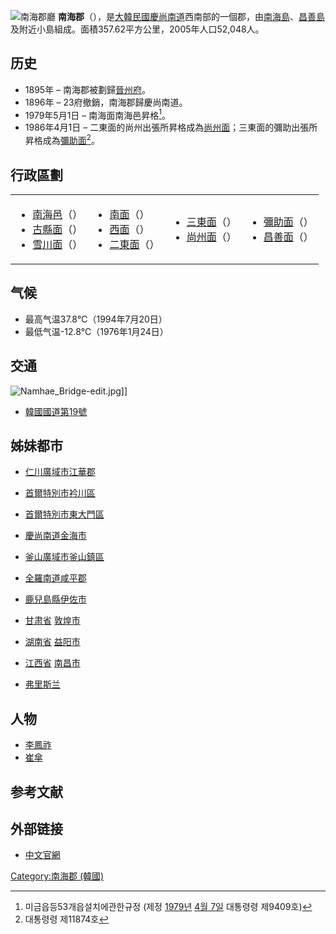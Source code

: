 {{about|韩国慶尚南道的郡縣|其它地區的行政區劃|南海郡}}
{{Infobox settlement
| name                    = 南海郡
| settlement_type         = [[韩国行政区划|郡]]
| translit_lang1          = [[韓語|韓語]]
| translit_lang1_type1    = [[韓字|韓字]]
| translit_lang1_info1    = 남해군
| translit_lang1_type2    = [[韓文漢字|韓文漢字]]
| translit_lang1_info2    = 南海郡
| translit_lang1_type3    = {{nowrap|[[文化观光部2000年式|文化观光部2000年式]]}}
| translit_lang1_info3    = Namhae-gun
| translit_lang1_type4    = {{nowrap|[[馬科恩-賴肖爾表記法|馬科恩-賴肖爾表記法]]}}
| translit_lang1_info4    = Namhae-gun
| image_skyline           = German Village in South Korea 03.jpg
| image_caption           = 南海郡的德國村
| image_flag              = Flag of Namhae.svg
| image_map               = South Gyeongsang-Namhae.svg
| map_caption             = 南海郡在韓國及慶尚南道的位置
| subdivision_type        = 國家
| subdivision_name        = {{ROK}}
| subdivision_type1       = [[朝鮮地區|地區]]
| subdivision_name1       = [[嶺南地方|嶺南地方]]
| subdivision_type2       = 省份
| subdivision_name2       = [[慶尚南道|慶尚南道]]
| parts_type              = 行政區劃
| parts                   = 1邑、9[[面_(行政區劃)|面]]
| area_total_km2          = 357.62
| population_total        = 42,266
| population_density_km2  = auto
| population_as_of        = 2021年
| population_blank1_title = 方言
| population_blank1       = [[慶尚方言|慶尚方言]]
| governing_body          = 南海郡政府
| leader_title            = 郡守
| leader_name			  = {{link-ko|張忠男|장충남}}
| leader_party            = {{MPK}}
| leader_title1           = 國會議員
| leader_name1            = [[河榮帝|河榮帝]] （{{PPP}}）
| blank1_name             = 郡樹
| blank1_info             = [[日本榧樹|日本榧樹]]
| blank2_name             = 郡花
| blank2_info             = [[梔子花|梔子花]]
| blank3_name             = 郡鳥
| blank3_info             = [[鷺科|鷺]]
}}
[[File:Namhae-gun_office.JPG|南海郡廳]]
'''南海郡'''（{{kor|諺=남해군|漢=Namhae gun|f=y}}），是[[大韓民國|大韓民國]][[慶尚南道|慶尚南道]]西南部的一個郡，由[[南海島|南海島]]、[[昌善島|昌善島]]及附近小島組成。面積357.62平方公里，2005年人口52,048人。

== 历史 ==
*1895年 – 南海郡被劃歸[[晉州府|晉州府]]。
*1896年 – 23府撤銷，南海郡歸慶尚南道。
*1979年5月1日 – 南海面南海邑昇格<ref>미금읍등53개읍설치에관한규정 (제정 [[1979년|1979년]] [[4월_7일|4월 7일]] 대통령령 제9409호)</ref>。
*1986年4月1日 – 二東面的尚州出張所昇格成為[[尚州面|尚州面]]；三東面的彌助出張所昇格成為[[彌助面|彌助面]]<ref>대통령령 제11874호</ref>。

== 行政區劃 ==
{|
|-
|valign="top"|
* [[南海邑|南海邑]]（{{lang|ko|남해읍}}）
* [[古縣面|古縣面]]（{{lang|ko|고현면}}）
* [[雪川面_(南海郡)|雪川面]]（{{lang|ko|설천면}}）
|valign="top"| 
* [[南面_(南海郡)|南面]]（{{lang|ko|남면}}）
* [[西面_(南海郡)|西面]]（{{lang|ko|서면}}）
* [[二東面_(南海郡)|二東面]]（{{lang|ko|이동면}}）
|valign="top"| 
* [[三東面_(南海郡)|三東面]]（{{lang|ko|삼동면}}）
* [[尚州面|尚州面]]（{{lang|ko|상주면}}）
|valign="top"| 
* [[彌助面|彌助面]]（{{lang|ko|미조면}}）
* [[昌善面|昌善面]]（{{lang|ko|창선면}}）
|}

== 气候 ==
*最高气温37.8℃（1994年7月20日）
*最低气温-12.8℃（1976年1月24日）
{{Weather box
|location = 南海郡 （1981–2010年）
|metric first = Y
|single line = Y
|Jan high C = 6.8
|Feb high C = 9.0
|Mar high C = 13.3
|Apr high C = 19.2
|May high C = 23.5
|Jun high C = 26.3
|Jul high C = 29.0
|Aug high C = 30.3
|Sep high C = 26.6
|Oct high C = 22.1
|Nov high C = 15.3
|Dec high C = 9.5
|year high C = 19.3
|Jan mean C = 1.8
|Feb mean C = 3.7
|Mar mean C = 7.9
|Apr mean C = 13.4
|May mean C = 17.8
|Jun mean C = 21.4
|Jul mean C = 24.9
|Aug mean C = 25.9
|Sep mean C = 21.8
|Oct mean C = 16.5
|Nov mean C = 10.0
|Dec mean C = 4.3
|year mean C = 14.1
|Jan low C = -2.4
|Feb low C = -1.0
|Mar low C = 2.9
|Apr low C = 8.1
|May low C = 12.8
|Jun low C = 17.5
|Jul low C = 21.9
|Aug low C = 22.7
|Sep low C = 18.2
|Oct low C = 11.9
|Nov low C = 5.4
|Dec low C = -0.3
|year low C = 9.8
|Jan precipitation mm = 32.9
|Feb precipitation mm = 60.8
|Mar precipitation mm = 99.9
|Apr precipitation mm = 161.8
|May precipitation mm = 189.7
|Jun precipitation mm = 268.3
|Jul precipitation mm = 359.3
|Aug precipitation mm = 312.2
|Sep precipitation mm = 213.4
|Oct precipitation mm = 63.7
|Nov precipitation mm = 54.1
|Dec precipitation mm = 23.4
|year precipitation mm = 1839.4
|Jan humidity = 58.5
|Feb humidity = 58.2
|Mar humidity = 59.4
|Apr humidity = 61.4
|May humidity = 66.6
|Jun humidity = 72.8
|Jul humidity = 79.3
|Aug humidity = 77.6
|Sep humidity = 73.6
|Oct humidity = 65.5
|Nov humidity = 63.6
|Dec humidity = 60.1
|year humidity = 66.4
|unit precipitation days = 0.1 mm
|Jan precipitation days = 4.9
|Feb precipitation days = 5.6
|Mar precipitation days = 7.5
|Apr precipitation days = 8.6
|May precipitation days = 9.0
|Jun precipitation days = 9.9
|Jul precipitation days = 13.5
|Aug precipitation days = 11.4
|Sep precipitation days = 8.7
|Oct precipitation days = 4.7
|Nov precipitation days = 5.3
|Dec precipitation days = 3.9
|Jan sun = 195.4
|Feb sun = 191.1
|Mar sun = 213.4
|Apr sun = 226.1
|May sun = 236.0
|Jun sun = 193.8
|Jul sun = 176.8
|Aug sun = 197.3
|Sep sun = 182.5
|Oct sun = 222.5
|Nov sun = 191.4
|Dec sun = 196.4
|year sun = 2420.8
|source = 韩国气象厅<ref name= KMA>{{cite web
|url=http://www.kma.go.kr/weather/climate/average_30years.jsp?yy_st=2011&stn=295&norm=M&x=33&y=6&obs=0&mm=5&dd=2
|publisher=Korea Meteorological Administration
|accessdate=2011-05-02
|title=평년값자료(1981–2010) 남해(295)
|archive-url=https://web.archive.org/web/20120404022439/http://www.kma.go.kr/weather/climate/average_30years.jsp?yy_st=2011&stn=295&norm=M&x=33&y=6&obs=0&mm=5&dd=2
|archive-date=2012-04-04
|dead-url=yes
}}</ref>
|date=May 2011}}

== 交通 ==
[[File:Namhae_Bridge-edit.jpg|thumb]]]]
* [[韓國國道第19號|韓國國道第19號]]

== 姊妹都市 ==
* {{KOR}}[[仁川廣域市|仁川廣域市]][[江華郡|江華郡]]
* {{KOR}}[[首爾特別市|首爾特別市]][[衿川區|衿川區]]
* {{KOR}}[[首爾特別市|首爾特別市]][[東大門區|東大門區]]
* {{KOR}}[[慶尚南道|慶尚南道]][[金海市|金海市]]
* {{KOR}} [[釜山廣域市|釜山廣域市]][[釜山鎮區|釜山鎮區]]
* {{KOR}} [[全羅南道|全羅南道]][[咸平郡|咸平郡]]
* {{JPN}} [[鹿兒島縣|鹿兒島縣]][[伊佐市|伊佐市]]
* {{CHN}} [[甘肃省|甘肃省]] [[敦煌市|敦煌市]]
* {{CHN}} [[湖南省|湖南省]] [[益阳市|益阳市]]
* {{CHN}} [[江西省|江西省]] [[南昌市|南昌市]]
* {{GER}} [[弗里斯兰|弗里斯兰]]

== 人物 ==
*[[李鳳祚|李鳳祚]]
*[[崔傘|崔傘]]

==参考文献==
<div class="references-small">
<references></references>
</div>

==外部链接==
* [https://web.archive.org/web/20130328160011/http://chi.namhae.go.kr/main/ 中文官網] {{ko icon}}

{{慶尚南道行政區劃}}

{{DEFAULTSORT:Namhae-gun}}
[[Category:南海郡_(韓國)|Category:南海郡 (韓國)]]